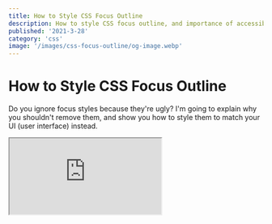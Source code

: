 ```yaml
---
title: How to Style CSS Focus Outline
description: How to style CSS focus outline, and importance of accessibility
published: '2021-3-28'
category: 'css'
image: '/images/css-focus-outline/og-image.webp'
---
```


# How to Style CSS Focus Outline

Do you ignore focus styles because they're ugly? I'm going to explain why you shouldn't remove them, and show you how to style them to match your UI (user interface) instead.

<Iframe
  height={600}
  title="Simple Product Card"
  src="https://codepen.io/mattcroat/embed/oNBxKvb?height=600&theme-id=dark&default-tab=result"
/>

## What You'll Learn

- How to style CSS focus outline
- Importance of accessibility

## Default Styles Don't Spark Joy

Let's say you're presented with the design above. If you were to just <kbd>Tab</kbd> through, it's functional — but we can agree it's not something to behold.

<Image
  height={502}
  width={460}
  src="/images/css-focus-outline/default.gif"
  alt="Default styles"
  inline={true}
/>

## Removing Focus Outline Is Bad For Accessibility

You might be tempted to remove focus styles. There's only one problem. **It's terrible for accessibility**. [Focus outline](https://developer.mozilla.org/en-US/docs/Web/CSS/:focus) provides visual feedback for users who can't use a mouse, or have visual impairment, when using <kbd>Tab</kbd> on their keyboard for navigation.

```css:example.css
/* 🚫 don't do this */
:focus {
  outline: none;
}
```

<Image
  height={502}
  width={460}
  src="/images/css-focus-outline/no-outline.gif"
  alt="Outline set to none"
  inline={true}
/>

Be mindful that impairment doesn't only refer to people with permanent disabilities. You can have temporary impairment due to injury, so the number of people with impairments is higher than you might think.

**It's our responsibility to make the web accessible for everyone**.

## Outline Doesn't Work for Rounded Corners

```css:example.css
/* ⚠️ doesn't work for rounded corners */
:focus {
  outline: 3px solid hsla(220, 100%, 50%, 80%);
}
```

<Image
  height={502}
  width={460}
  src="/images/css-focus-outline/outline.gif"
  alt="Using outline styles"
  inline={true}
/>

There is no way of specifying a border radius for outline at the moment, other than some browser specific experimental features.

## Using Border Causes Layout Shifts

```css:example.css
/* 🚫 don't do this */
:focus {
  outline: none;
  border: 3px solid hsla(220, 100%, 50%, 80%);
}
```

<Image
  height={502}
  width={460}
  src="/images/css-focus-outline/border.gif"
  alt="Using border styles"
  inline={true}
/>

The layout shifts from the border cause our elements to jump around. It can probably be solved by setting a border on each element with no opacity, and then bring the opacity back on focus. I don't hate this idea, but it's not great.

## Use Box Shadow

```css:example.css
/* ✅ do this */
:focus {
  outline: none;
  box-shadow: 0 0 0 3px hsla(220, 100%, 50%, 80%);
}
```

<Image
  height={502}
  width={460}
  src="/images/css-focus-outline/box-shadow.gif"
  alt="Using box-shadow"
  inline={true}
/>

This works for any focusable element. Not only does it take on the same rounded corners, but you can control other properties such as color, opacity, offset, and blur. You can [read more about box-shadow here](https://developer.mozilla.org/en-US/docs/Web/CSS/box-shadow).

Notice we're also able to animate the transition.

```css:example.css
.element {
  transition: box-shadow 0.3s ease;
}
```

## Conclusion

Accessibility is important. It's an important subject worth understanding. No one goes out of their way to create a bad user experience on purpose. If you're aware, and strive to make the web a better place — that's what counts.
